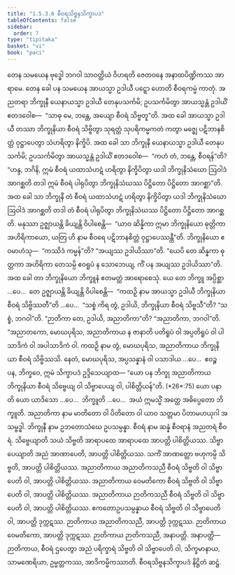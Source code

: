 ```yaml
---
title: "1.5.3.6 စီဝရသိဗ္ဗနသိက္ခာပဒ"
tableOfContents: false
sidebar:
  order: 7
type: "tipitaka"
basket: "vi"
book: "paci"
---
```



<DynamicBreadcrumb />

<Division number="175" book="paci">

<Paragraph number="575" book="paci">
တေန သမယေန ဗုဒ္ဓေါ ဘဂဝါ သာဝတ္ထိယံ ဝိဟရတိ ဇေတဝနေ အနာထပိဏ္ဍိကဿ အာရာမေ. တေန ခေါ ပန သမယေန အာယသ္မာ ဥဒါယီ ပဋ္ဋော ဟောတိ စီဝရကမ္မံ ကာတုံ. အညတရာ ဘိက္ခုနီ ယေနာယသ္မာ ဥဒါယီ တေနုပသင်္ကမိ; ဥပသင်္ကမိတွာ အာယသ္မန္တံ ဥဒါယိံ ဧတဒဝေါစ—  “သာဓု မေ, ဘန္တေ, အယျော စီဝရံ သိဗ္ဗတူ”တိ. အထ ခေါ အာယသ္မာ ဥဒါယီ တဿာ ဘိက္ခုနိယာ စီဝရံ သိဗ္ဗိတွာ သုရတ္တံ သုပရိကမ္မကတံ ကတွာ မဇ္ဈေ ပဋိဘာနစိတ္တံ ဝုဋ္ဌာပေတွာ သံဟရိတွာ နိက္ခိပိ. အထ ခေါ သာ ဘိက္ခုနီ ယေနာယသ္မာ ဥဒါယီ တေနုပသင်္ကမိ; ဥပသင်္ကမိတွာ အာယသ္မန္တံ ဥဒါယိံ ဧတဒဝေါစ—  “ကဟံ တံ, ဘန္တေ, စီဝရန်”တိ? “ဟန္ဒ, ဘဂိနိ, ဣမံ စီဝရံ ယထာသံဟဋံ ဟရိတွာ နိက္ခိပိတွာ ယဒါ ဘိက္ခုနိသံဃော ဩဝါဒံ အာဂစ္ဆတိ တဒါ ဣမံ စီဝရံ ပါရုပိတွာ ဘိက္ခုနိသံဃဿ ပိဋ္ဌိတော ပိဋ္ဌိတော အာဂစ္ဆာ”တိ. အထ ခေါ သာ ဘိက္ခုနီ တံ စီဝရံ ယထာသံဟဋံ ဟရိတွာ နိက္ခိပိတွာ ယဒါ ဘိက္ခုနိသံဃော ဩဝါဒံ အာဂစ္ဆတိ တဒါ တံ စီဝရံ ပါရုပိတွာ ဘိက္ခုနိသံဃဿ ပိဋ္ဌိတော ပိဋ္ဌိတော အာဂစ္ဆတိ. မနုဿာ ဥဇ္ဈာယန္တိ ခိယျန္တိ ဝိပါစေန္တိ—  “ယာဝ ဆိန္နိကာ ဣမာ ဘိက္ခုနိယော ဓုတ္တိကာ အဟိရိကာယော, ယတြ ဟိ နာမ စီဝရေ ပဋိဘာနစိတ္တံ ဝုဋ္ဌာပေဿန္တီ”တိ.
</Paragraph>

<Paragraph number="576" book="paci">
ဘိက္ခုနိယော ဧဝမာဟံသု—  “ကဿိဒံ ကမ္မန်”တိ? “အယျဿ ဥဒါယိဿာ”တိ. “ယေပိ တေ ဆိန္နကာ ဓုတ္တကာ အဟိရိကာ တေသမ္ပိ ဧဝရူပံ န သောဘေယျ, ကိံ ပန အယျဿ ဥဒါယိဿာ”တိ. အထ ခေါ တာ ဘိက္ခုနိယော ဘိက္ခူနံ ဧတမတ္ထံ အာရောစေသုံ.
</Paragraph>

<Paragraph number="577" book="paci">
ယေ တေ ဘိက္ခူ အပ္ပိစ္ဆာ …ပေ…  တေ ဥဇ္ဈာယန္တိ ခိယျန္တိ ဝိပါစေန္တိ—  “ကထဉှိ နာမ အာယသ္မာ ဥဒါယီ ဘိက္ခုနိယာ စီဝရံ သိဗ္ဗိဿတီ”တိ …ပေ…  “သစ္စံ ကိရ တွံ, ဥဒါယိ, ဘိက္ခုနိယာ စီဝရံ သိဗ္ဗသီ”တိ? “သစ္စံ, ဘဂဝါ”တိ. “ဉာတိကာ တေ, ဥဒါယိ, အညာတိကာ”တိ? “အညာတိကာ, ဘဂဝါ”တိ. “အညာတကော, မောဃပုရိသ, အညာတိကာယ န ဇာနာတိ ပတိရူပံ ဝါ အပ္ပတိရူပံ ဝါ ပါသာဒိကံ ဝါ အပါသာဒိကံ ဝါ. ကထဉှိ နာမ တွံ, မောဃပုရိသ, အညာတိကာယ ဘိက္ခုနိယာ စီဝရံ သိဗ္ဗိဿသိ. နေတံ, မောဃပုရိသ, အပ္ပသန္နာနံ ဝါ ပသာဒါယ …ပေ…  ဧဝဉ္စ ပန, ဘိက္ခဝေ, ဣမံ သိက္ခာပဒံ ဥဒ္ဒိသေယျာထ—
</Paragraph>

</Division>
<Division number="176" book="paci">

<Paragraph number="578" book="paci">
<Emphasis>“ယော ပန ဘိက္ခု အညာတိကာယ ဘိက္ခုနိယာ စီဝရံ သိဗ္ဗေယျ ဝါ သိဗ္ဗာပေယျ ဝါ, ပါစိတ္တိယန်”</Emphasis>တိ. (*26*:<Emphasis>75</Emphasis>)
</Paragraph>

</Division>
<Division number="177" book="paci">

<Paragraph number="579" book="paci">
<Emphasis>ယော ပနာ</Emphasis>တိ ယော ယာဒိသော …ပေ…  <Emphasis>ဘိက္ခူ</Emphasis>တိ …ပေ…  အယံ ဣမသ္မိံ အတ္ထေ အဓိပ္ပေတော ဘိက္ခူတိ.
</Paragraph>

<Paragraph number="580" book="paci">
<Emphasis>အညာတိကာ</Emphasis> နာမ မာတိတော ဝါ ပိတိတော ဝါ ယာဝ သတ္တမာ ပိတာမဟယုဂါ အသမ္ဗဒ္ဓါ.
</Paragraph>

<Paragraph number="581" book="paci">
<Emphasis>ဘိက္ခုနီ</Emphasis> နာမ ဥဘတောသံဃေ ဥပသမ္ပန္နာ.
</Paragraph>

<Paragraph number="582" book="paci">
<Emphasis>စီဝရံ</Emphasis> နာမ ဆန္နံ စီဝရာနံ အညတရံ စီဝရံ.
</Paragraph>

<Paragraph number="583" book="paci">
<Emphasis>သိဗ္ဗေယျာ</Emphasis>တိ သယံ သိဗ္ဗတိ အာရာပထေ အာရာပထေ အာပတ္တိ ပါစိတ္တိယဿ.
</Paragraph>

<Paragraph number="584" book="paci">
<Emphasis>သိဗ္ဗာပေယျာ</Emphasis>တိ အညံ အာဏာပေတိ, အာပတ္တိ ပါစိတ္တိယဿ. သကိံ အာဏတ္တော ဗဟုကမ္ပိ သိဗ္ဗတိ, အာပတ္တိ ပါစိတ္တိယဿ.
</Paragraph>

</Division>
<Division number="178" book="paci">

<Paragraph number="585" book="paci">
အညာတိကာယ အညာတိကသညီ စီဝရံ သိဗ္ဗတိ ဝါ သိဗ္ဗာပေတိ ဝါ, အာပတ္တိ ပါစိတ္တိယဿ. အညာတိကာယ ဝေမတိကော စီဝရံ သိဗ္ဗတိ ဝါ သိဗ္ဗာပေတိ ဝါ, အာပတ္တိ ပါစိတ္တိယဿ. အညာတိကာယ ဉာတိကသညီ စီဝရံ သိဗ္ဗတိ ဝါ သိဗ္ဗာပေတိ ဝါ, အာပတ္တိ ပါစိတ္တိယဿ.
</Paragraph>

<Paragraph number="586" book="paci">
ဧကတောဥပသမ္ပန္နာယ စီဝရံ သိဗ္ဗတိ ဝါ သိဗ္ဗာပေတိ ဝါ, အာပတ္တိ ဒုက္ကဋဿ. ဉာတိကာယ အညာတိကသညီ, အာပတ္တိ ဒုက္ကဋဿ. ဉာတိကာယ ဝေမတိကော, အာပတ္တိ ဒုက္ကဋဿ. ဉာတိကာယ ဉာတိကသညီ, အနာပတ္တိ.
</Paragraph>

</Division>
<Division number="179" book="paci">

<Paragraph number="587" book="paci">
အနာပတ္တိ—  ဉာတိကာယ, စီဝရံ ဌပေတွာ အညံ ပရိက္ခာရံ သိဗ္ဗတိ ဝါ သိဗ္ဗာပေတိ ဝါ, သိက္ခမာနာယ, သာမဏေရိယာ, ဥမ္မတ္တကဿ, အာဒိကမ္မိကဿာတိ.

</Paragraph>
</Division>

<Paragraph number="588" type="center" book="paci">
စီဝရသိဗ္ဗနသိက္ခာပဒံ နိဋ္ဌိတံ ဆဋ္ဌံ.
</Paragraph>